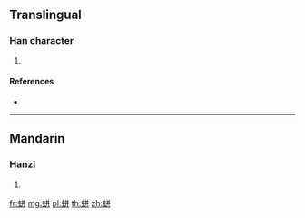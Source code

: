 {{character info/new}}
==Translingual==

===Han character===
{{Han char|rn=142|rad=虫|as=06|sn=12|four=58141|canj=LITT}}

# {{defn|Han|sort=虫06}}

====References====
* {{Han ref|kx=1082.080|dkj=33019|dj=1550.110|hdz=42852.030|uh=86E2|ud=34530|bh=DBB2|bd=56242}}

----

==Mandarin==

===Hanzi===
{{cmn-hanzi|pin=[[píng]] ([[ping2]])|wg=p'ing<sup>2</sup>}}

# {{defn|lang=cmn|sort=虫06}}

[[fr:蛢]]
[[mg:蛢]]
[[pl:蛢]]
[[th:蛢]]
[[zh:蛢]]